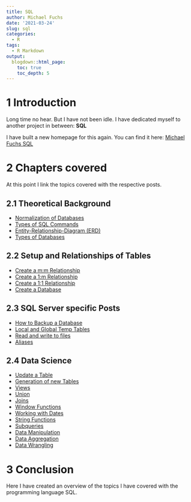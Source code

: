 ```yaml
---
title: SQL
author: Michael Fuchs
date: '2021-03-24'
slug: sql
categories:
  - R
tags:
  - R Markdown
output:
  blogdown::html_page:
    toc: true
    toc_depth: 5
---
```



# 1 Introduction 


Long time no hear. But I have not been idle. 
I have dedicated myself to another project in between: **SQL**


I have built a new homepage for this again. You can find it here: [Michael Fuchs SQL](https://michael-fuchs-sql.netlify.app/)



# 2 Chapters covered

At this point I link the topics covered with the respective posts.


## 2.1 Theoretical Background

+ [Normalization of Databases](https://michael-fuchs-sql.netlify.app/2021/05/16/normalization-of-databases/)
+ [Types of SQL Commands](https://michael-fuchs-sql.netlify.app/2021/05/13/types-of-sql-commands/)
+ [Entity-Relationship-Diagram (ERD)](https://michael-fuchs-sql.netlify.app/2021/03/03/entity-relationship-diagram-erd/)
+ [Types of Databases](https://michael-fuchs-sql.netlify.app/2021/03/01/types-of-databases/)



## 2.2 Setup and Relationships of Tables


+ [Create a m:m Relationship](https://michael-fuchs-sql.netlify.app/2021/03/16/create-a-m-m-relationship/)
+ [Create a 1:m Relationship](https://michael-fuchs-sql.netlify.app/2021/03/13/create-a-1-m-relationship/)
+ [Create a 1:1 Relationship](https://michael-fuchs-sql.netlify.app/2021/03/10/create-a-1-1-relationship/)
+ [Create a Database](https://michael-fuchs-sql.netlify.app/2021/03/07/create-a-database/)



## 2.3 SQL Server specific Posts

+ [How to Backup a Database](https://michael-fuchs-sql.netlify.app/2021/08/01/how-to-backup-a-database/)
+ [Local and Global Temp Tables](https://michael-fuchs-sql.netlify.app/2021/05/10/local-and-global-temp-tables/)
+ [Read and write to files](https://michael-fuchs-sql.netlify.app/2021/03/20/read-and-write-to-files/)
+ [Aliases](https://michael-fuchs-sql.netlify.app/2021/03/19/aliases/)



## 2.4 Data Science

+ [Update a Table](https://michael-fuchs-sql.netlify.app/2021/05/08/update-a-table/)
+ [Generation of new Tables](https://michael-fuchs-sql.netlify.app/2021/05/06/generation-of-new-tables/)
+ [Views](https://michael-fuchs-sql.netlify.app/2021/05/03/views/)
+ [Union](https://michael-fuchs-sql.netlify.app/2021/04/29/union/)
+ [Joins](https://michael-fuchs-sql.netlify.app/2021/04/21/joins/)
+ [Window Functions](https://michael-fuchs-sql.netlify.app/2021/04/12/window-functions/)
+ [Working with Dates](https://michael-fuchs-sql.netlify.app/2021/04/07/working-with-dates/)
+ [String Functions](https://michael-fuchs-sql.netlify.app/2021/04/03/string-functions/)
+ [Subqueries](https://michael-fuchs-sql.netlify.app/2021/04/01/subqueries/)
+ [Data Manipulation](https://michael-fuchs-sql.netlify.app/2021/03/29/data-manipulation/)
+ [Data Aggregation](https://michael-fuchs-sql.netlify.app/2021/03/26/data-aggregation/)
+ [Data Wrangling](https://michael-fuchs-sql.netlify.app/2021/03/23/data-wrangling/)



# 3 Conclusion


Here I have created an overview of the topics I have covered with the programming language SQL. 



